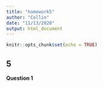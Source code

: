 ```yaml
---
title: "homework5"
author: "Collin"
date: "11/13/2020"
output: html_document
---
```


```r
knitr::opts_chunk$set(echo = TRUE)
```

## 5
**Question 1**
